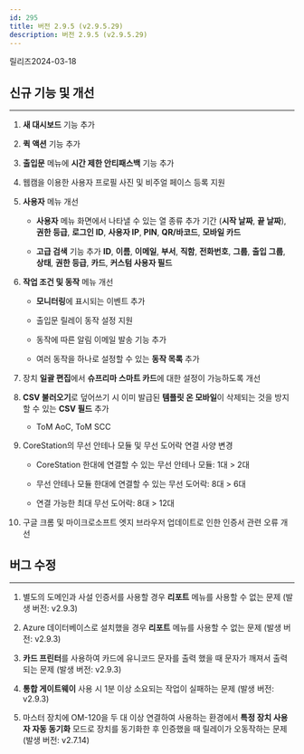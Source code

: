 ```yaml
---
id: 295
title: 버전 2.9.5 (v2.9.5.29)
description: 버전 2.9.5 (v2.9.5.29)
---
```


릴리즈<Separator/>2024-03-18

## 신규 기능 및 개선

---

1. **새 대시보드** 기능 추가

1. **퀵 액션** 기능 추가

1. **출입문** 메뉴에 **시간 제한 안티패스백** 기능 추가

1. 웹캠을 이용한 사용자 프로필 사진 및 비주얼 페이스 등록 지원

1. **사용자** 메뉴 개선

    * **사용자** 메뉴 화면에서 나타낼 수 있는 열 종류 추가 기간 (**시작 날짜**, **끝 날짜**), **권한 등급**, **로그인 ID**, **사용자 IP**, **PIN**, **QR/바코드**, **모바일 카드**

    * **고급 검색** 기능 추가 **ID**, **이름**, **이메일**, **부서**, **직함**, **전화번호**, **그룹**, **출입 그룹**, **상태**, **권한 등급**, **카드**, **커스텀 사용자 필드**

1. **작업 조건 및 동작** 메뉴 개선

    * **모니터링**에 표시되는 이벤트 추가

    * 출입문 릴레이 동작 설정 지원

    * 동작에 따른 알림 이메일 발송 기능 추가

    * 여러 동작을 하나로 설정할 수 있는 **동작 목록** 추가

1. 장치 **일괄 편집**에서 **슈프리마 스마트 카드**에 대한 설정이 가능하도록 개선

1. **CSV 불러오기**로 덮어쓰기 시 이미 발급된 **템플릿 온 모바일**이 삭제되는 것을 방지할 수 있는 **CSV 필드** 추가

    * ToM AoC, ToM SCC

1. CoreStation의 무선 안테나 모듈 및 무선 도어락 연결 사양 변경

    * CoreStation 한대에 연결할 수 있는 무선 안테나 모듈: 1대 > 2대

    * 무선 안테나 모듈 한대에 연결할 수 있는 무선 도어락: 8대 > 6대

    * 연결 가능한 최대 무선 도어락: 8대 > 12대

1. 구글 크롬 및 마이크로소프트 엣지 브라우저 업데이트로 인한 인증서 관련 오류 개선

## 버그 수정

---

1. 별도의 도메인과 사설 인증서를 사용할 경우 **리포트** 메뉴를 사용할 수 없는 문제 (발생 버전: v2.9.3)

1. Azure 데이터베이스로 설치했을 경우 **리포트** 메뉴를 사용할 수 없는 문제 (발생 버전: v2.9.3)

1. **카드 프린터**를 사용하여 카드에 유니코드 문자를 출력 했을 때 문자가 깨져서 출력되는 문제 (발생 버전: v2.9.3)

1. **통합 게이트웨이** 사용 시 1분 이상 소요되는 작업이 실패하는 문제 (발생 버전: v2.9.3)

1. 마스터 장치에 OM-120을 두 대 이상 연결하여 사용하는 환경에서 **특정 장치 사용자 자동 동기화** 모드로 장치를 동기화한 후 인증했을 때 릴레이가 오동작하는 문제 (발생 버전: v2.7.14)